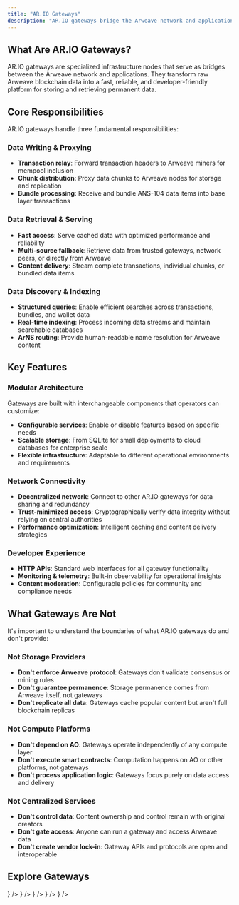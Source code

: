 ```yaml
---
title: "AR.IO Gateways"
description: "AR.IO gateways bridge the Arweave network and applications, providing fast, reliable access to permanent data through specialized infrastructure."
---
```



## What Are AR.IO Gateways?

AR.IO gateways are specialized infrastructure nodes that serve as bridges between the Arweave network and applications. They transform raw Arweave blockchain data into a fast, reliable, and developer-friendly platform for storing and retrieving permanent data.

## Core Responsibilities

AR.IO gateways handle three fundamental responsibilities:

### Data Writing & Proxying

- **Transaction relay**: Forward transaction headers to Arweave miners for mempool inclusion
- **Chunk distribution**: Proxy data chunks to Arweave nodes for storage and replication
- **Bundle processing**: Receive and bundle ANS-104 data items into base layer transactions

### Data Retrieval & Serving

- **Fast access**: Serve cached data with optimized performance and reliability
- **Multi-source fallback**: Retrieve data from trusted gateways, network peers, or directly from Arweave
- **Content delivery**: Stream complete transactions, individual chunks, or bundled data items

### Data Discovery & Indexing

- **Structured queries**: Enable efficient searches across transactions, bundles, and wallet data
- **Real-time indexing**: Process incoming data streams and maintain searchable databases
- **ArNS routing**: Provide human-readable name resolution for Arweave content

## Key Features

### Modular Architecture

Gateways are built with interchangeable components that operators can customize:

- **Configurable services**: Enable or disable features based on specific needs
- **Scalable storage**: From SQLite for small deployments to cloud databases for enterprise scale
- **Flexible infrastructure**: Adaptable to different operational environments and requirements

### Network Connectivity

- **Decentralized network**: Connect to other AR.IO gateways for data sharing and redundancy
- **Trust-minimized access**: Cryptographically verify data integrity without relying on central authorities
- **Performance optimization**: Intelligent caching and content delivery strategies

### Developer Experience

- **HTTP APIs**: Standard web interfaces for all gateway functionality
- **Monitoring & telemetry**: Built-in observability for operational insights
- **Content moderation**: Configurable policies for community and compliance needs

## What Gateways Are Not

It's important to understand the boundaries of what AR.IO gateways do and don't provide:

### Not Storage Providers

- **Don't enforce Arweave protocol**: Gateways don't validate consensus or mining rules
- **Don't guarantee permanence**: Storage permanence comes from Arweave itself, not gateways
- **Don't replicate all data**: Gateways cache popular content but aren't full blockchain replicas

### Not Compute Platforms

- **Don't depend on AO**: Gateways operate independently of any compute layer
- **Don't execute smart contracts**: Computation happens on AO or other platforms, not gateways
- **Don't process application logic**: Gateways focus purely on data access and delivery

### Not Centralized Services

- **Don't control data**: Content ownership and control remain with original creators
- **Don't gate access**: Anyone can run a gateway and access Arweave data
- **Don't create vendor lock-in**: Gateway APIs and protocols are open and interoperable

## Explore Gateways

<Cards>
  <Card
    title="Gateway Architecture"
    description="Learn about system design, components, and technology stack"
    href="/learn/gateways/architecture"
    icon={<Building className="w-8 h-8" />}
  />
  <Card
    title="Data Retrieval"
    description="Understand multi-source fallback strategies and performance optimization"
    href="/learn/gateways/data-retrieval"
    icon={<Download className="w-8 h-8" />}
  />
  <Card
    title="Data Verification"
    description="Learn about cryptographic validation and integrity assurance"
    href="/learn/gateways/data-verification"
    icon={<Shield className="w-8 h-8" />}
  />
  <Card
    title="x402 Payments"
    description="Understand how gateways monetize data access with frictionless cryptocurrency payments"
    href="/learn/gateways/x402-payments"
    icon={<CreditCard className="w-8 h-8" />}
  />
  <Card
    title="Run a Gateway"
    description="Deploy and operate your own AR.IO gateway infrastructure"
    href="/build/run-a-gateway"
    icon={<Server className="w-8 h-8" />}
  />
</Cards>
